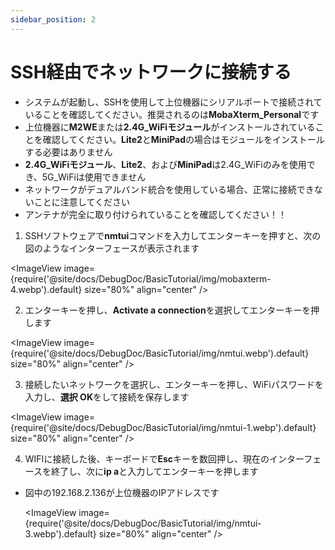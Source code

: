 ```yaml
---
sidebar_position: 2
---
```


# SSH経由でネットワークに接続する


* システムが起動し、SSHを使用して上位機器にシリアルポートで接続されていることを確認してください。推奨されるのは**MobaXterm_Personal**です
* 上位機器に**M2WE**または**2.4G_WiFiモジュール**がインストールされていることを確認してください。**Lite2**と**MiniPad**の場合はモジュールをインストールする必要はありません
* **2.4G_WiFiモジュール**、**Lite2**、および**MiniPad**は2.4G_WiFiのみを使用でき、5G_WiFiは使用できません
* ネットワークがデュアルバンド統合を使用している場合、正常に接続できないことに注意してください
* アンテナが完全に取り付けられていることを確認してください！！

 1. SSHソフトウェアで**nmtui**コマンドを入力してエンターキーを押すと、次の図のようなインターフェースが表示されます

  <ImageView image={require('@site/docs/DebugDoc/BasicTutorial/img/mobaxterm-4.webp').default} size="80%" align="center" />

 2. エンターキーを押し、**Activate a connection**を選択してエンターキーを押します

  <ImageView image={require('@site/docs/DebugDoc/BasicTutorial/img/nmtui.webp').default} size="80%" align="center" />

 3. 接続したいネットワークを選択し、エンターキーを押し、WiFiパスワードを入力し、**選択 OK**をして接続を保存します

   <ImageView image={require('@site/docs/DebugDoc/BasicTutorial/img/nmtui-1.webp').default} size="80%" align="center" />

 4. WIFIに接続した後、キーボードで**Esc**キーを数回押し、現在のインターフェースを終了し、次に**ip a**と入力してエンターキーを押します

 * 図中の192.168.2.136が上位機器のIPアドレスです

    <ImageView image={require('@site/docs/DebugDoc/BasicTutorial/img/nmtui-3.webp').default} size="80%" align="center" />